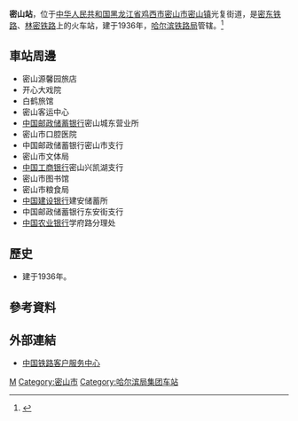 {{Expand|time=2016-07-04T13:18:17+00:00}}
{{Infobox China railway station
|车站名称 =密山站
|图片 = 
|图片介绍 = 
|车站拼音 = Mishan
|英文名称 = Mishan Railway Station
|车站代码 = 61622<ref>{{cite book|title=中华人民共和国铁路车站代码（GB/T 10302-2010）|publisher=中国标准出版社|year=2010|isbn=155066140495|ignore-isbn-error=true|pages=25}}</ref>
|电报码 = MSB
|拼音码 = MSH
|车站位置 = [[黑龙江省|黑龙江省]][[鸡西市|鸡西市]][[密山市|密山市]][[密山镇|密山镇]]光复街道
|坐标 = 
|归属 = [[哈尔滨铁路局|哈尔滨铁路局]]
|线路 = [[密东铁路|密东铁路]]、[[林密铁路|林密铁路]]
|车站等级 = [[二等站_(中铁)|二等站]]
|月台数目 = 
|股道数目 = 
}}
'''密山站'''，位于[[中华人民共和国|中华人民共和国]][[黑龙江省|黑龙江省]][[鸡西市|鸡西市]][[密山市|密山市]][[密山镇|密山镇]]光复街道，是[[密东铁路|密东铁路]]、[[林密铁路|林密铁路]]上的火车站，建于1936年，[[哈尔滨铁路局|哈尔滨铁路局]]管辖。<ref>{{Cite web |url=http://search.huochepiao.com/huochezhan/jieshao/1873.htm |title=密山火车站介绍 |accessdate=2016-07-04 |archive-date=2016-08-01 |archive-url=https://web.archive.org/web/20160801032638/http://search.huochepiao.com/huochezhan/jieshao/1873.htm |dead-url=no }}</ref>
==車站周邊==
* 密山源馨园旅店
* 开心大戏院
* 白鹤旅馆
* 密山客运中心
* [[中国邮政储蓄银行|中国邮政储蓄银行]]密山城东营业所
* 密山市口腔医院
* 中国邮政储蓄银行密山市支行
* 密山市文体局
* [[中国工商银行|中国工商银行]]密山兴凯湖支行
* 密山市图书馆
* 密山市粮食局
* [[中国建设银行|中国建设银行]]建安储蓄所
* 中国邮政储蓄银行东安街支行
* [[中国农业银行|中国农业银行]]学府路分理处

==歷史==
* 建于1936年。
==參考資料==
{{reflist}}
==外部連結==
* [http://www.12306.cn/mormhweb/ 中国铁路客户服务中心]{{Wayback|url=http://www.12306.cn/mormhweb/ |date=20180205163941 }}
{{China-rail-stub}}
{{密东铁路}}
{{林密铁路}}
[[Category:鸡西市铁路车站|M]]
[[Category:密山市|Category:密山市]]
[[Category:哈尔滨局集团车站|Category:哈尔滨局集团车站]]